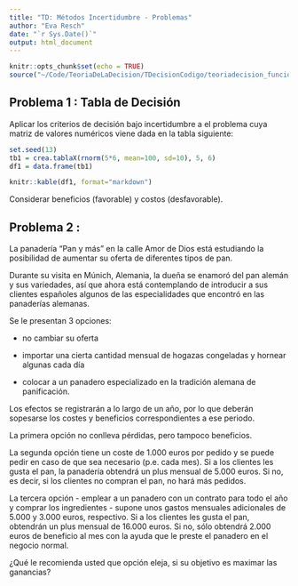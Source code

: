 ```yaml
---
title: "TD: Métodos Incertidumbre - Problemas"
author: "Eva Resch"
date: "`r Sys.Date()`"
output: html_document
---
```


```r
knitr::opts_chunk$set(echo = TRUE)
source("~/Code/TeoriaDeLaDecision/TDecisionCodigo/teoriadecision_funciones_incertidumbre.R")
```

## Problema 1 : Tabla de Decisión

Aplicar los criterios de decisión bajo incertidumbre a el problema cuya matriz de valores numéricos viene dada en la tabla siguiente:

```r
set.seed(13)
tb1 = crea.tablaX(rnorm(5*6, mean=100, sd=10), 5, 6)
df1 = data.frame(tb1)
```

```r
knitr::kable(df1, format="markdown")
```

Considerar beneficios (favorable) y costos (desfavorable).

## Problema 2 : 

La panadería "Pan y más" en la calle Amor de Dios está estudiando la posibilidad de aumentar su oferta de diferentes tipos de pan.

Durante su visita en Múnich, Alemania, la dueña se enamoró del pan alemán y sus variedades, así que ahora está contemplando de introducir a sus clientes españoles algunos de las especialidades que encontró en las panaderías alemanas.

Se le presentan 3 opciones:

* no cambiar su oferta

* importar una cierta cantidad mensual de hogazas congeladas y hornear algunas cada día

* colocar a un panadero especializado en la tradición alemana de panificación.

Los efectos se registrarán a lo largo de un año, por lo que deberán sopesarse los costes y beneficios correspondientes a ese periodo.

La primera opción no conlleva pérdidas, pero tampoco beneficios. 

La segunda opción tiene un coste de 1.000 euros por pedido y se puede pedir en caso de que sea necesario (p.e. cada mes). 
Si a los clientes les gusta el pan, la panadería obtendrá un plus mensual de 5.000 euros. Si no, es decir, si los clientes no compran el pan, no hará más pedidos.

La tercera opción - emplear a un panadero con un contrato para todo el año y comprar los ingredientes - supone unos gastos mensuales adicionales de 5.000 y 3.000 euros, respectivo.
Si a los clientes les gusta el pan, obtendrán un plus mensual de 16.000 euros. Si no, sólo obtendrá 2.000 euros de beneficio al mes con la ayuda que le preste el panadero en el negocio normal.

¿Qué le recomienda usted que opción eleja, si su objetivo es maximar las ganancias?

